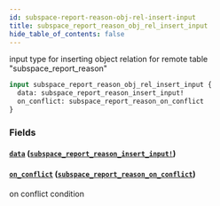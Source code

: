 ```yaml
---
id: subspace-report-reason-obj-rel-insert-input
title: subspace_report_reason_obj_rel_insert_input
hide_table_of_contents: false
---
```


input type for inserting object relation for remote table "subspace_report_reason"

```graphql
input subspace_report_reason_obj_rel_insert_input {
  data: subspace_report_reason_insert_input!
  on_conflict: subspace_report_reason_on_conflict
}
```

### Fields

#### [`data`](#) ([`subspace_report_reason_insert_input!`](../inputs/subspace-report-reason-insert-input))

#### [`on_conflict`](#) ([`subspace_report_reason_on_conflict`](../inputs/subspace-report-reason-on-conflict))

on conflict condition
